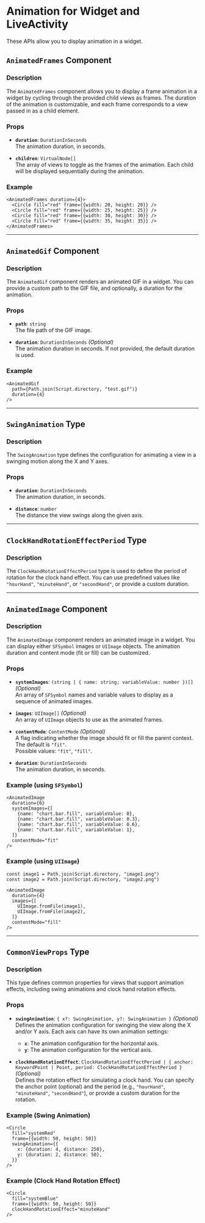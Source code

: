 # Animation for Widget and LiveActivity 

These APIs allow you to display animation in a widget.

## `AnimatedFrames` Component

### Description
The `AnimatedFrames` component allows you to display a frame animation in a widget by cycling through the provided child views as frames. The duration of the animation is customizable, and each frame corresponds to a view passed in as a child element.

### Props
- **`duration`**: `DurationInSeconds`  
  The animation duration, in seconds.
  
- **`children`**: `VirtualNode[]`  
  The array of views to toggle as the frames of the animation. Each child will be displayed sequentially during the animation.

### Example
```tsx
<AnimatedFrames duration={4}>
  <Circle fill="red" frame={{width: 20, height: 20}} />
  <Circle fill="red" frame={{width: 25, height: 25}} />
  <Circle fill="red" frame={{width: 30, height: 30}} />
  <Circle fill="red" frame={{width: 35, height: 35}} />
</AnimatedFrames>
```

---

## `AnimatedGif` Component

### Description
The `AnimatedGif` component renders an animated GIF in a widget. You can provide a custom path to the GIF file, and optionally, a duration for the animation.

### Props
- **`path`**: `string`  
  The file path of the GIF image.
  
- **`duration`**: `DurationInSeconds` _(Optional)_  
  The animation duration in seconds. If not provided, the default duration is used.

### Example
```tsx
<AnimatedGif
  path={Path.join(Script.directory, "test.gif")}
  duration={4}
/>
```

---

## `SwingAnimation` Type

### Description
The `SwingAnimation` type defines the configuration for animating a view in a swinging motion along the X and Y axes.

### Props
- **`duration`**: `DurationInSeconds`  
  The animation duration, in seconds.

- **`distance`**: `number`  
  The distance the view swings along the given axis.

---

## `ClockHandRotationEffectPeriod` Type

### Description
The `ClockHandRotationEffectPeriod` type is used to define the period of rotation for the clock hand effect. You can use predefined values like `"hourHand"`, `"minuteHand"`, or `"secondHand"`, or provide a custom duration.

---

## `AnimatedImage` Component

### Description
The `AnimatedImage` component renders an animated image in a widget. You can display either `SFSymbol` images or `UIImage` objects. The animation duration and content mode (fit or fill) can be customized.

### Props
- **`systemImages`**: `(string | { name: string; variableValue: number })[]` _(Optional)_  
  An array of `SFSymbol` names and variable values to display as a sequence of animated images.
  
- **`images`**: `UIImage[]` _(Optional)_  
  An array of `UIImage` objects to use as the animated frames.

- **`contentMode`**: `ContentMode` _(Optional)_  
  A flag indicating whether the image should fit or fill the parent context. The default is `"fit"`.  
  Possible values: `"fit"`, `"fill"`.

- **`duration`**: `DurationInSeconds`  
  The animation duration, in seconds.

### Example (using `SFSymbol`)
```tsx
<AnimatedImage
  duration={6}
  systemImages={[
    {name: "chart.bar.fill", variableValue: 0},
    {name: "chart.bar.fill", variableValue: 0.3},
    {name: "chart.bar.fill", variableValue: 0.6},
    {name: "chart.bar.fill", variableValue: 1},
  ]}
  contentMode="fit"
/>
```

### Example (using `UIImage`)
```tsx
const image1 = Path.join(Script.directory, "image1.png")
const image2 = Path.join(Script.directory, "image2.png")

<AnimatedImage
  duration={4}
  images={[
    UIImage.fromFile(image1),
    UIImage.fromFile(image2),
  ]}
  contentMode="fill"
/>
```

---

## `CommonViewProps` Type

### Description
This type defines common properties for views that support animation effects, including swing animations and clock hand rotation effects.

### Props
- **`swingAnimation`**: `{ x?: SwingAnimation, y?: SwingAnimation }` _(Optional)_  
  Defines the animation configuration for swinging the view along the X and/or Y axis. Each axis can have its own animation settings:
  - **`x`**: The animation configuration for the horizontal axis.
  - **`y`**: The animation configuration for the vertical axis.

- **`clockHandRotationEffect`**: `ClockHandRotationEffectPeriod | { anchor: KeywordPoint | Point, period: ClockHandRotationEffectPeriod }` _(Optional)_  
  Defines the rotation effect for simulating a clock hand. You can specify the anchor point (optional) and the period (e.g., `"hourHand"`, `"minuteHand"`, `"secondHand"`), or provide a custom duration for the rotation.

### Example (Swing Animation)
```tsx
<Circle
  fill="systemRed"
  frame={{width: 50, height: 50}}
  swingAnimation={{
    x: {duration: 4, distance: 250},
    y: {duration: 2, distance: 50},
  }}
/>
```

### Example (Clock Hand Rotation Effect)
```tsx
<Circle
  fill="systemBlue"
  frame={{width: 50, height: 50}}
  clockHandRotationEffect="minuteHand"
/>
```